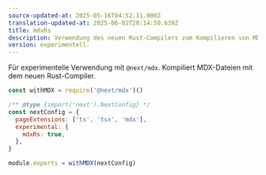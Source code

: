 ```yaml
---
source-updated-at: 2025-05-16T04:52:11.000Z
translation-updated-at: 2025-06-02T20:14:50.639Z
title: mdxRs
description: Verwendung des neuen Rust-Compilers zum Kompilieren von MDX-Dateien im App-Router.
version: experimentell.
---
```


Für experimentelle Verwendung mit `@next/mdx`. Kompiliert MDX-Dateien mit dem neuen Rust-Compiler.

```js filename="next.config.js"
const withMDX = require('@next/mdx')()

/** @type {import('next').NextConfig} */
const nextConfig = {
  pageExtensions: ['ts', 'tsx', 'mdx'],
  experimental: {
    mdxRs: true,
  },
}

module.exports = withMDX(nextConfig)
```